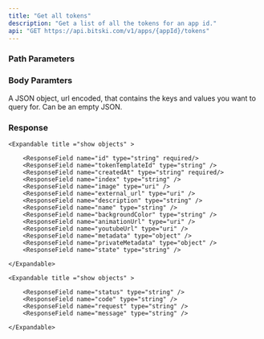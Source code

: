 ```yaml
---
title: "Get all tokens"
description: "Get a list of all the tokens for an app id."
api: "GET https://api.bitski.com/v1/apps/{appId}/tokens"
---
```


### Path Parameters

<ParamField path="appId" type="string" required />

### Body Paramters

<ParamField query="privateMetadata" type="string" required>
  A JSON object, url encoded, that contains the keys and values you want to
  query for. Can be an empty JSON.
</ParamField>

### Response

<ParamField body="tokens" type="array" required>

    <Expandable title ="show objects" >

        <ResponseField name="id" type="string" required/>
        <ResponseField name="tokenTemplateId" type="string" />
        <ResponseField name="createdAt" type="string" required/>
        <ResponseField name="index" type="string" />
        <ResponseField name="image" type="uri" />
        <ResponseField name="external_url" type="uri" />
        <ResponseField name="description" type="string" />
        <ResponseField name="name" type="string" />
        <ResponseField name="backgroundColor" type="string" />
        <ResponseField name="animationUrl" type="uri" />
        <ResponseField name="youtubeUrl" type="uri" />
        <ResponseField name="metadata" type="object" />
        <ResponseField name="privateMetadata" type="object" />
        <ResponseField name="state" type="string" />

    </Expandable>

</ParamField>

<ParamField body= "error" type="object" required >

    <Expandable title ="show objects" >

        <ResponseField name="status" type="string" />
        <ResponseField name="code" type="string" />
        <ResponseField name="request" type="string" />
        <ResponseField name="message" type="string" />

    </Expandable>

</ParamField>
